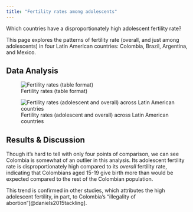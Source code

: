 ```yaml
---
title: "Fertility rates among adolescents"
---
```


Which countries have a disproportionately high adolescent fertility rate?

This page explores the patterns of fertility rate (overall, and just among adolescents) in four Latin American countries: Colombia, Brazil, Argentina, and Mexico.

## Data Analysis 
![Fertility rates (table format)](/figures/fr_tab.png) 

![Fertility rates (adolescent and overall) across Latin American countries](/figures/fertility_rate.png) 

## Results & Discussion 
Though it's hard to tell with only four points of comparison, we can see Colombia is somewhat of an outlier in this analysis. Its adolescent fertility rate is disproportionately high compared to its *overall* fertility rate, indicating that Colombians aged 15-19 give birth more than would be expected compared to the rest of the Colombian population.

This trend is confirmed in other studies, which attributes the high adolescent fertility, in part, to Colombia's "illegality of abortion"[@daniels2015tackling].